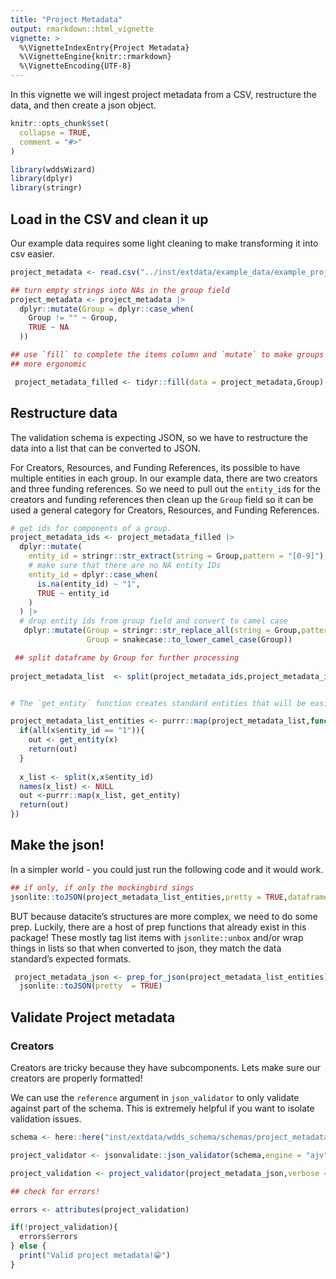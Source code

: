 ```yaml
---
title: "Project Metadata"
output: rmarkdown::html_vignette
vignette: >
  %\VignetteIndexEntry{Project Metadata}
  %\VignetteEngine{knitr::rmarkdown}
  %\VignetteEncoding{UTF-8}
---
```

In this vignette we will ingest project metadata from a CSV, restructure the data, and then create a json object.

```r
knitr::opts_chunk$set(
  collapse = TRUE,
  comment = "#>"
)
```

```r
library(wddsWizard)
library(dplyr)
library(stringr)
```

## Load in the CSV and clean it up

Our example data requires some light cleaning to make transforming it into csv
easier. 

```r
project_metadata <- read.csv("../inst/extdata/example_data/example_project_metadata.csv")

## turn empty strings into NAs in the group field
project_metadata <- project_metadata |>
  dplyr::mutate(Group = dplyr::case_when(
    Group != "" ~ Group,
    TRUE ~ NA
  )) 

## use `fill` to complete the items column and `mutate` to make groups a little
## more ergonomic

 project_metadata_filled <- tidyr::fill(data = project_metadata,Group) 
```

## Restructure data

The validation schema is expecting JSON, so we have to restructure the data into
a list that can be converted to JSON.

For Creators, Resources, and Funding References, its possible to have multiple 
entities in each group. In our example data, there are two creators and three funding references. So we need to pull out the `entity_id`s for the creators and funding references then clean up the `Group` field so it can be used a general category
for Creators, Resources, and Funding References.

```r

# get ids for components of a group.
project_metadata_ids <- project_metadata_filled |>
  dplyr::mutate(
    entity_id = stringr::str_extract(string = Group,pattern = "[0-9]"),
    # make sure that there are no NA entity IDs
    entity_id = dplyr::case_when(
      is.na(entity_id) ~ "1",
      TRUE ~ entity_id
    )
  ) |>
  # drop entity ids from group field and convert to camel case
   dplyr::mutate(Group = stringr::str_replace_all(string = Group,pattern = " [0-9]", replacement = ""),
                 Group = snakecase::to_lower_camel_case(Group))

 ## split dataframe by Group for further processing
 
project_metadata_list  <- split(project_metadata_ids,project_metadata_ids$Group)


# The `get_entity` function creates standard entities that will be easier to transform json

project_metadata_list_entities <- purrr::map(project_metadata_list,function(x){
  if(all(x$entity_id == "1")){
    out <- get_entity(x)
    return(out)
  }
  
  x_list <- split(x,x$entity_id)
  names(x_list) <- NULL
  out <-purrr::map(x_list, get_entity)
  return(out)
})

```

## Make the json! 

In a simpler world - you could just run the following code and it would work. 
```r
## if only, if only the mockingbird sings
jsonlite::toJSON(project_metadata_list_entities,pretty = TRUE,dataframe = "columns")

```

BUT because datacite's structures are more complex, we need to do some prep. Luckily, there are a host of prep functions that already exist in this package! These mostly tag list items with `jsonlite::unbox` and/or wrap things in lists so that when converted to json, they match the data standard's expected formats. 

```r
 project_metadata_json <- prep_for_json(project_metadata_list_entities) |>
  jsonlite::toJSON(pretty  = TRUE)
```

## Validate Project metadata

### Creators

Creators are tricky because they have subcomponents. Lets make sure our creators
are properly formatted! 

We can use the `reference` argument in `json_validator` to only validate against
part of the schema. This is extremely helpful if you want to isolate validation
issues.

```r
schema <- here::here("inst/extdata/wdds_schema/schemas/project_metadata.json")

project_validator <- jsonvalidate::json_validator(schema,engine = "ajv")

project_validation <- project_validator(project_metadata_json,verbose = TRUE)

## check for errors!

errors <- attributes(project_validation)

if(!project_validation){
  errors$errors  
} else {
  print("Valid project metadata!😁")
}
```




